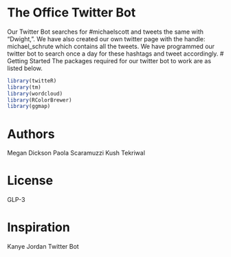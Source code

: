 # The Office Twitter Bot
Our Twitter Bot searches for #michaelscott and tweets the same with "Dwight,". We have also created our own twitter page with the handle: michael_schrute which contains all the tweets. We have programmed our twitter bot to search once a day for these hashtags and tweet accordingly. 
# Getting Started
The packages required for our twitter bot to work are as listed below.

```r
library(twitteR)
library(tm)
library(wordcloud)
library(RColorBrewer)
library(ggmap)
```

# Authors
Megan Dickson
Paola Scaramuzzi
Kush Tekriwal

# License
GLP-3

# Inspiration
Kanye Jordan Twitter Bot